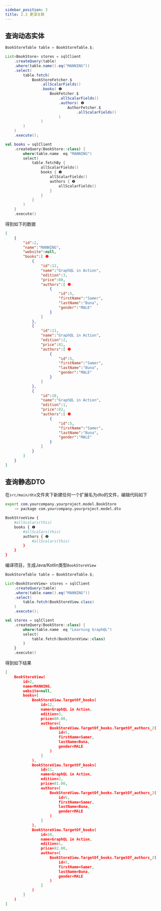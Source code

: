 ```yaml
---
sidebar_position: 3
title: 2.3 更深关联
---
```



## 查询动态实体

<Tabs groupId="language">
<TabItem value="java" label="Java">

```java
BookStoreTable table = BookStoreTable.$;

List<BookStore> stores = sqlClient
    .createQuery(table)
    .where(table.name().eq("MANNING"))
    .select(
        table.fetch(
            BookStoreFetcher.$
                .allScalarFields()
                .books( ❶
                    BookFetcher.$
                        .allScalarFields()
                        .authors( ❷
                            AuthorFetcher.$
                                .allScalarFields()
                        )
                )
        )
    )
    .execute();
```

</TabItem>
<TabItem value="kotlin" label="Kotlin">

```kotlin
val books = sqlClient
    .createQuery(BookStore::class) {
        where(table.name  eq "MANNING")
        select(
            table.fetchBy {
                allScalarFields()
                books { ❶
                    allScalarFields()
                    authors { ❷
                        allScalarFields()
                    }
                }
            }
        )
    }
    .execute()
```

</TabItem>
</Tabs>

得到如下的数据

```json
[
    {
        "id":2,
        "name":"MANNING",
        "website":null,
        "books":[ ❶
            {
                "id":12,
                "name":"GraphQL in Action",
                "edition":3,
                "price":80,
                "authors":[ ❷
                    {
                        "id":5,
                        "firstName":"Samer",
                        "lastName":"Buna",
                        "gender":"MALE"
                    }
                ]
            },
            {
                "id":11,
                "name":"GraphQL in Action",
                "edition":2,
                "price":81,
                "authors":[ ❷
                    {
                        "id":5,
                        "firstName":"Samer",
                        "lastName":"Buna",
                        "gender":"MALE"
                    }
                ]
            },
            {
                "id":10,
                "name":"GraphQL in Action",
                "edition":1,
                "price":82,
                "authors":[ ❷
                    {
                        "id":5,
                        "firstName":"Samer",
                        "lastName":"Buna",
                        "gender":"MALE"
                    }
                ]
            }
        ]
    }
]
```

## 查询静态DTO

在`src/main/dto`文件夹下新建任何一个扩展名为dto的文件，编辑代码如下

```sh
export com.yourcompany.yourproject.model.BookStore
    -> package com.yourcompany.yourproject.model.dto

BookStroeView {
    #allScalars(this)
    books { ❶
        #allScalars(this)
        authors { ❷
            #allScalars(this)
        }
    }
}
```

编译项目，生成Java/Kotlin类型`BookStoreView`

<Tabs groupId="language">
<TabItem value="java" label="Java">

```java
BookStoreTable table = BookStoreTable.$;

List<BookStoreView> stores = sqlClient
    .createQuery(table)
    .where(table.name().eq("MANNING"))
    .select(
        table.fetch(BookStoreView.class)
    )
    .execute();
```

</TabItem>
<TabItem value="kotlin" label="Kotlin">

```kotlin
val stores = sqlClient
    .createQuery(BookStore::class) {
        where(table.name  eq "Learning GraphQL")
        select(
            table.fetch(BookStoreView::class)
        )
    }
    .execute()
```

</TabItem>
</Tabs>

得到如下结果

```json
[
    BookStoreView(
        id=2, 
        name=MANNING, 
        website=null, 
        books=[
            BookStoreView.TargetOf_books(
                id=12, 
                name=GraphQL in Action, 
                edition=3, 
                price=80.00, 
                authors=[
                    BookStoreView.TargetOf_books.TargetOf_authors_2(
                        id=5, 
                        firstName=Samer, 
                        lastName=Buna, 
                        gender=MALE
                    )
                ]
            ), 
            BookStoreView.TargetOf_books(
                id=11, 
                name=GraphQL in Action, 
                edition=2, 
                price=81.00, 
                authors=[
                    BookStoreView.TargetOf_books.TargetOf_authors_2(
                        id=5, 
                        firstName=Samer, 
                        lastName=Buna, 
                        gender=MALE
                    )
                ]
            ), 
            BookStoreView.TargetOf_books(
                id=10, 
                name=GraphQL in Action, 
                edition=1, 
                price=82.00, 
                authors=[
                    BookStoreView.TargetOf_books.TargetOf_authors_2(
                        id=5, 
                        firstName=Samer, 
                        lastName=Buna, 
                        gender=MALE
                    )
                ]
            )
        ]
    )
]
```